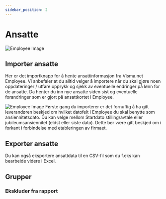 ---
sidebar_position: 2
---

# Ansatte
![Employee Image](/img/docimages/payroll_plus/raise/employee.png)

## Importer ansatte
Her er det importknapp for å hente ansattinformasjon fra Visma.net Employee. Vi anbefaler at du
alltid velger å importere når du skal gjøre noen oppdateringer / utføre opprykk og sjekk av eventuelle
endringer på lønn for de ansatte. Da henter du inn nye ansatte siden sist og eventuelle forandringer
som er gjort på ansattkortet i Employee.

![Employee Image](/img/docimages/payroll_plus/raise/payroll-plus-admin-seniority.png)
Første gang du importerer er det fornuftig å ha gitt leverandøren beskjed om hvilket datofelt i
Employee du skal benytte som ansiennitetsdato. Du kan velge mellom Startdato stilling/avtale eller
jubileumsansiennitet (eldst eller siste dato). Dette bør være gitt beskjed om i forkant i forbindelse
med etableringen av firmaet.

## Exporter ansatte
Du kan også eksportere ansattdata til en CSV-fil som du
f.eks kan bearbeide videre i Excel.

## Grupper

### Ekskluder fra rapport
